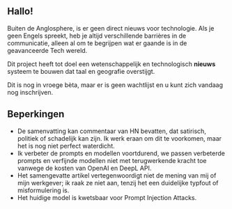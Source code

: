 
<CallToAction />

## Hallo!

Buiten de Anglosphere, is er geen direct nieuws voor technologie.
Als je geen Engels spreekt, heb je altijd verschillende barrières in de communicatie, alleen al om te begrijpen wat er gaande is in de geavanceerde Tech wereld.


<Callout type="info" emoji="🗞️">

Dit project heeft tot doel een wetenschappelijk en technologisch **nieuws** systeem te bouwen dat taal en geografie overstijgt.

</Callout>

Dit is nog in vroege bèta, maar er is geen wachtlijst en u kunt zich vandaag nog inschrijven.

## Beperkingen

- De samenvatting kan commentaar van HN bevatten, dat satirisch, politiek of schadelijk kan zijn. Ik werk eraan om dit te voorkomen, maar het is nog niet perfect waterdicht.
- Ik verbeter de prompts en modellen voortdurend, we passen verbeterde prompts en verfijnde modellen niet met terugwerkende kracht toe vanwege de kosten van OpenAI en DeepL API.
- Het samengevatte artikel vertegenwoordigt niet de mening van mij of mijn werkgever; ik raak ze niet aan, tenzij het een duidelijke typfout of misformulering is.
- Het huidige model is kwetsbaar voor Prompt Injection Attacks.
